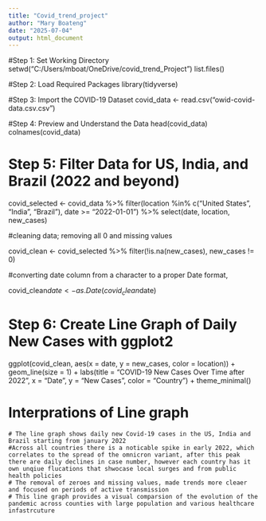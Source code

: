 ---
title: "Covid_trend_project"
author: "Mary Boateng"
date: "2025-07-04"
output: html_document
---

#Step 1: Set Working Directory
setwd("C:/Users/mboat/OneDrive/covid_trend_Project")
list.files()


#Step 2: Load Required Packages
library(tidyverse)

#Step 3: Import the COVID-19 Dataset
covid_data <- read.csv("owid-covid-data.csv.csv")

#Step 4: Preview and Understand the Data
head(covid_data)
colnames(covid_data)

# Step 5: Filter Data for US, India, and Brazil (2022 and beyond)
covid_selected <- covid_data %>%
  filter(location %in% c("United States", "India", "Brazil"),
         date >= "2022-01-01") %>%
  select(date, location, new_cases)

#cleaning data; removing all 0 and missing values 

covid_clean <- covid_selected %>%
  filter(!is.na(new_cases), new_cases != 0)

#converting date column from a character to a proper Date format,

covid_clean$date <- as.Date(covid_clean$date)


# Step 6: Create Line Graph of Daily New Cases with ggplot2

ggplot(covid_clean, aes(x = date, y = new_cases, color = location)) +
  geom_line(size = 1) +
  labs(title = "COVID-19 New Cases Over Time after 2022",
       x = "Date",
       y = "New Cases",
       color = "Country") +
  theme_minimal()


# Interprations of Line graph
    # The line graph shows daily new Covid-19 cases in the US, India and Brazil starting from january 2022
    #Across all countries there is a noticable spike in early 2022, which correlates to the spread of the omnicron variant, after this peak there are daily declines in case number, however each country has it own unqiue flucations that shwocase local surges and from public health policies 
    # The removal of zeroes and missing values, made trends more cleaer and focused on periods of active transmission
    # This line graph provides a visual comparsion of the evolution of the pandemic across counties with large population and various healthcare infastrcuture 

